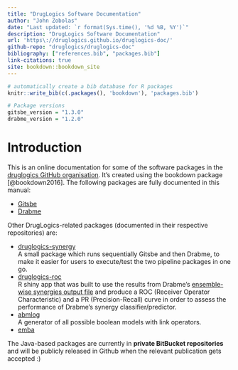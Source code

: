 ```yaml
---
title: "DrugLogics Software Documentation"
author: "John Zobolas"
date: "Last updated: `r format(Sys.time(), '%d %B, %Y')`"
description: "DrugLogics Software Documentation"
url: 'https\://druglogics.github.io/druglogics-doc/'
github-repo: "druglogics/druglogics-doc"
bibliography: ["references.bib", "packages.bib"]
link-citations: true
site: bookdown::bookdown_site
---
```


```r
# automatically create a bib database for R packages 
knitr::write_bib(c(.packages(), 'bookdown'), 'packages.bib')

# Package versions
gitsbe_version = "1.3.0"
drabme_version = "1.2.0"
```

# Introduction {-}

This is an online documentation for some of the software packages in the [druglogics GitHub organisation](https://github.com/druglogics/).
It's created using the bookdown package [@bookdown2016].
The following packages are fully documented in this manual:

- [Gitsbe](#gitsbe)
- [Drabme](#drabme)

Other DrugLogics-related packages (documented in their respective repositories) are:

- [druglogics-synergy](https://bitbucket.org/asmundf/druglogics-synergy/src/master/)  
A small package which runs sequentially Gitsbe and then Drabme, to make it easier for users to execute/test the two pipeline packages in one go.
- [druglogics-roc](https://github.com/druglogics/druglogics-roc)  
R shiny app that was built to use the results from Drabme's [ensemble-wise synergies output file](#drabme-output) and produce a ROC (Receiver Operator Characteristic) and a PR (Precision-Recall) curve in order to assess the performance of Drabme's synergy classifier/predictor.
- [abmlog](https://github.com/druglogics/abmlog)  
A generator of all possible boolean models with link operators.
- [emba](#emba)

:::{.caution}
The Java-based packages are currently in **private BitBucket repositories** and will be publicly released in Github when the relevant publication gets accepted :)
:::
